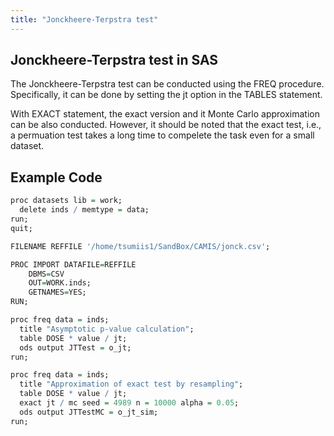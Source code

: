 ```yaml
---
title: "Jonckheere-Terpstra test"
---
```


## Jonckheere-Terpstra test in SAS

The Jonckheere-Terpstra test can be conducted using the FREQ procedure. Specifically, it can be done by setting the jt option in the TABLES statement.

With EXACT statement, the exact version and it Monte Carlo approximation can be also conducted. However, it should be noted that the exact test, i.e., a permuation test takes a long time to compelete the task even for a small dataset.

## Example Code

```r
proc datasets lib = work;
  delete inds / memtype = data;
run;
quit;

FILENAME REFFILE '/home/tsumiis1/SandBox/CAMIS/jonck.csv';

PROC IMPORT DATAFILE=REFFILE
	DBMS=CSV
	OUT=WORK.inds;
	GETNAMES=YES;
RUN;

proc freq data = inds;
  title "Asymptotic p-value calculation";
  table DOSE * value / jt;
  ods output JTTest = o_jt;
run;

proc freq data = inds;
  title "Approximation of exact test by resampling";
  table DOSE * value / jt;
  exact jt / mc seed = 4989 n = 10000 alpha = 0.05;
  ods output JTTestMC = o_jt_sim;
run;

```
